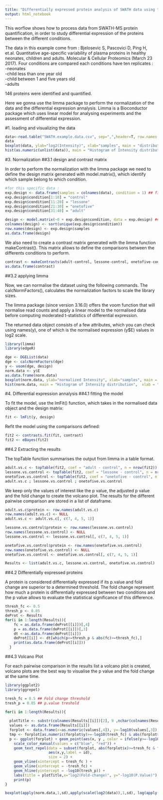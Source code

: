 ```yaml
---
title: "Differentially expressed protein analysis of SWATH data using the LIMMA package"
output: html_notebook
---
```


This worflow shows how to process data from SWATH-MS protein quantification, in order to study differential expression of the proteins between the different conditions.

The data in this example come from : Bjelosevic S, Pascovici D, Ping H, et.al. Quantitative age-specific variability of plasma proteins in healthy neonates, children and adults. Molecular & Cellular Proteomics (March 23 2017). Four conditions are compared each conditions have ten replicates :  
-neonates  
-child less than one year old  
-child between 1 and five years old  
-adults  

146 proteins were identified and quantified. 

Here we gonna use the limma package to perform the normalization of the data and the differential expression annalysis.
Limma is a Bioconductor package which uses linear model for analysing experiments and the assessment of differential expression.

#1. loading and visualizing the data 
```r
data<-read.table("SWATH.example.data.csv", sep=",",header=T, row.names = 1)
data
boxplot(data, ylab="log2(Intensity)", xlab="samples", main = "distribution of Intensity") 
hist(as.numeric(unlist(data)), main = "Histogram of Intensity distribution",  xlab = "Intensity")
```

#3. Normalization
##3.1 design and contrast matrix

In order to perform the normalization with the limma package we need to define the design matrix generated with model.matrix(), which identify which sample belong to which condition.    


```r
#for this specific data :
exp.design <- data.frame(samples = colnames(data), condition = 1) ## first we define a matrix containing the experiment design information by associating a sample name with the condition name
exp.design$condition[1:10] = "control"
exp.design$condition[11:20] = "lessone"
exp.design$condition[21:30] = "onetofive"
exp.design$condition[31:40] = "adult"

design <- model.matrix(~0 + exp.design$condition, data = exp.design) ## model.matrix() use the experiment design to generate a matrix.
colnames(design) <- sort(unique(exp.design$condition))
row.names(design) <- exp.design$samples
as.data.frame(design)
```


We also need to create a contrast matrix generated with the limma function makeContrast(). This matrix allows to define the comparisons between the differents conditions to perform.

```r
contrast <- makeContrasts(adult-control, lessone-control, onetofive-control, levels=design)
as.data.frame(contrast)
```


##3.2 applying limma

Now, we can normalise the dataset using the following commands. The calcNormFactors(), calculates the normalization factors to scale the library sizes.

The limma package (since version 3.16.0) offers the voom function that will normalise read counts and apply a linear model to the normalised data before computing moderated t-statistics of differential expression.

The returned data object consists of a few attributes, which you can check using names(y), one of which is the normalised expression (y$E) values in log2 scale.

```r
library(limma)
library(edgeR)

dge <- DGEList(data)
dge <- calcNormFactors(dge)
y <- voom(dge, design)
norm.data <- y$E
as.data.frame(norm.data)
boxplot(norm.data, ylab="normalized Intensity", xlab="samples", main = "distribution of the normalized Intensity")
hist(norm.data, main = "Histogram of Intensity distribution",  xlab = "Intensity")
```


#4. Differential expression annalysis
##4.1 fitting the model

To fit the model, use the lmFit() function, which takes in the normalised data object and the design matrix:

```r
fit <- lmFit(y, design)
```

Refit the model using the comparisons defined:
```r
fit2 <- contrasts.fit(fit, contrast)
fit2 <- eBayes(fit2)
```


##4.2 Extracting the results 

The topTable function summarises the output from limma in a table format.
```r
adult.vs.c <- topTable(fit2, coef = "adult - control", n = nrow(fit2))
lessone.vs.control <- topTable(fit2, coef = "lessone - control", n = nrow(fit2))
onetofive.vs.control <- topTable(fit2, coef = "onetofive - control", n = nrow(fit2))
adult.vs.c ; lessone.vs.control ; onetofive.vs.control
```


We keep only the values of interest like the p value, the adjusted p value and the fold change to create the volcano plot. The results for the different pairwise comparison are stored in a list of dataframe. 
```r
adult.vs.c$protein <- row.names(adult.vs.c)
row.names(adult.vs.c) <- NULL
adult.vs.c <- adult.vs.c[, c(7, 4, 5, 1)]

lessone.vs.control$protein <- row.names(lessone.vs.control)
row.names(lessone.vs.control) <- NULL
lessone.vs.control <- lessone.vs.control[, c(7, 4, 5, 1)]

onetofive.vs.control$protein <- row.names(onetofive.vs.control)
row.names(onetofive.vs.control) <- NULL
onetofive.vs.control <- onetofive.vs.control[, c(7, 4, 5, 1)]

Results <- list(adult.vs.c, lessone.vs.control, onetofive.vs.control)
```




##4.2 Differentially expressed proteins

A protein is considered differentially expressed if its p.value and fold change are superior to a determined threshold. The fold change represent how much a protein is differentially expressed between two conditions and the p value allows to evaluate the statistical significance of this difference.

```r

thresh_fc <- 0.5
thresh_p <- 0.05
deProt <- Results
for(i in 1:length(Results)){
    fc = as.data.frame(deProt[[i]])[,4]
    p = as.data.frame(deProt[[i]])[,3]
    dt <-as.data.frame(deProt[[i]])
    deProt[[i]] <- dt[which(p<=thresh_p & abs(fc)>=thresh_fc),]
    print(as.data.frame(deProt[[i]]))
  }
```




##4.3 Volcano Plot

For each pairwise comparison in the results list a volcano plot is created, volcano plots are the best way to visualise the p value and the fold change at the same time. 

```r

library(ggplot2)
library(ggrepel)

tresh_fc = 0.5 ## Fold change threshold
tresh_p = 0.05 ## p.value treshold

for(i in 1:length(Results)){
  
  plotTitle <- substr(colnames(Results[[i]])[2], 9 ,nchar(colnames(Results[[i]])[2]))
  values <- as.data.frame(Results[[i]])
  forplot <- data.frame(x=as.numeric(values[,4]), y=-log10(values[,3]), id=as.character(values[,1]))
  tmp <- forplot[as.numeric(forplot$y)>=-log10(tresh_fc) & abs(forplot$x)>tresh_fc,]
  p <- ggplot(forplot) + geom_point(aes(x, y , color = ifelse(y>=-log10(tresh_p) & abs(x)>=tresh_fc, "not signi", "FC")),show.legend = F) +
    scale_color_manual(values = c("blue", "red")) +
    geom_text_repel(data = subset(forplot, abs(forplot$x)>=tresh_fc & forplot$y>=-log10(tresh_p)),
                    aes(x,y,label = id),
                    size = 2) +
    geom_vline(xintercept = tresh_fc ) +
    geom_vline(xintercept = -tresh_fc) + 
    geom_hline(yintercept = -log10(tresh_p)) + 
    labs(title = plotTitle,x="log2(Fold-change)", y="-log10(P.Value)") + theme_bw() 
    print(p)
}
```


```r
boxplot(apply(norm.data,1,sd),apply(scale(log2(data)),1,sd), log(apply(data,1,sd)),main = "comparison of the standard deviation \n of the differents normalization techniques", xlab="technique", ylab="standard deviation",names=c("voom", "center and scaling", "original data"))
```


